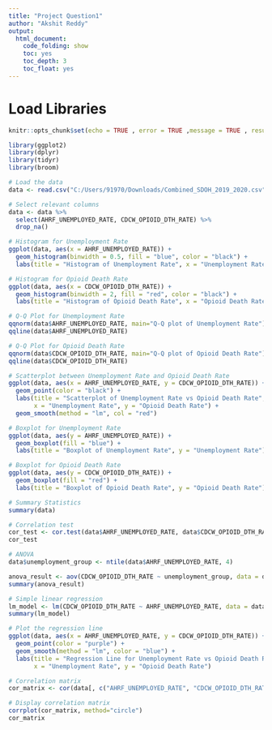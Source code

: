 ---
title: "Project Question1"
author: "Akshit Reddy"
output: 
  html_document:
    code_folding: show
    toc: yes
    toc_depth: 3
    toc_float: yes
---

# Load Libraries
```{r setup, include=FALSE}

knitr::opts_chunk$set(echo = TRUE , error = TRUE ,message = TRUE , results = "markup" , warning = TRUE)

library(ggplot2)
library(dplyr)
library(tidyr)
library(broom)
```

```{r}
# Load the data
data <- read.csv("C:/Users/91970/Downloads/Combined_SDOH_2019_2020.csv")

# Select relevant columns
data <- data %>%
  select(AHRF_UNEMPLOYED_RATE, CDCW_OPIOID_DTH_RATE) %>%
  drop_na()

```

```{r}

# Histogram for Unemployment Rate
ggplot(data, aes(x = AHRF_UNEMPLOYED_RATE)) +
  geom_histogram(binwidth = 0.5, fill = "blue", color = "black") +
  labs(title = "Histogram of Unemployment Rate", x = "Unemployment Rate", y = "Frequency")

# Histogram for Opioid Death Rate
ggplot(data, aes(x = CDCW_OPIOID_DTH_RATE)) +
  geom_histogram(binwidth = 2, fill = "red", color = "black") +
  labs(title = "Histogram of Opioid Death Rate", x = "Opioid Death Rate", y = "Frequency")

```

```{r}
# Q-Q Plot for Unemployment Rate
qqnorm(data$AHRF_UNEMPLOYED_RATE, main="Q-Q plot of Unemployment Rate")
qqline(data$AHRF_UNEMPLOYED_RATE)

# Q-Q Plot for Opioid Death Rate
qqnorm(data$CDCW_OPIOID_DTH_RATE, main="Q-Q plot of Opioid Death Rate")
qqline(data$CDCW_OPIOID_DTH_RATE)

```


```{r}
# Scatterplot between Unemployment Rate and Opioid Death Rate
ggplot(data, aes(x = AHRF_UNEMPLOYED_RATE, y = CDCW_OPIOID_DTH_RATE)) +
  geom_point(color = "black") +
  labs(title = "Scatterplot of Unemployment Rate vs Opioid Death Rate", 
       x = "Unemployment Rate", y = "Opioid Death Rate") +
  geom_smooth(method = "lm", col = "red")

```

```{r}
# Boxplot for Unemployment Rate
ggplot(data, aes(y = AHRF_UNEMPLOYED_RATE)) +
  geom_boxplot(fill = "blue") +
  labs(title = "Boxplot of Unemployment Rate", y = "Unemployment Rate")

# Boxplot for Opioid Death Rate
ggplot(data, aes(y = CDCW_OPIOID_DTH_RATE)) +
  geom_boxplot(fill = "red") +
  labs(title = "Boxplot of Opioid Death Rate", y = "Opioid Death Rate")

```

```{r}
# Summary Statistics
summary(data)
```

```{r}
# Correlation test
cor_test <- cor.test(data$AHRF_UNEMPLOYED_RATE, data$CDCW_OPIOID_DTH_RATE)
cor_test

```


```{r}
# ANOVA 
data$unemployment_group <- ntile(data$AHRF_UNEMPLOYED_RATE, 4)

anova_result <- aov(CDCW_OPIOID_DTH_RATE ~ unemployment_group, data = data)
summary(anova_result)

```


```{r}
# Simple linear regression
lm_model <- lm(CDCW_OPIOID_DTH_RATE ~ AHRF_UNEMPLOYED_RATE, data = data)
summary(lm_model)

# Plot the regression line
ggplot(data, aes(x = AHRF_UNEMPLOYED_RATE, y = CDCW_OPIOID_DTH_RATE)) +
  geom_point(color = "purple") +
  geom_smooth(method = "lm", color = "blue") +
  labs(title = "Regression Line for Unemployment Rate vs Opioid Death Rate", 
       x = "Unemployment Rate", y = "Opioid Death Rate")

```

```{r}
# Correlation matrix
cor_matrix <- cor(data[, c("AHRF_UNEMPLOYED_RATE", "CDCW_OPIOID_DTH_RATE")])

# Display correlation matrix
corrplot(cor_matrix, method="circle")
cor_matrix
```

